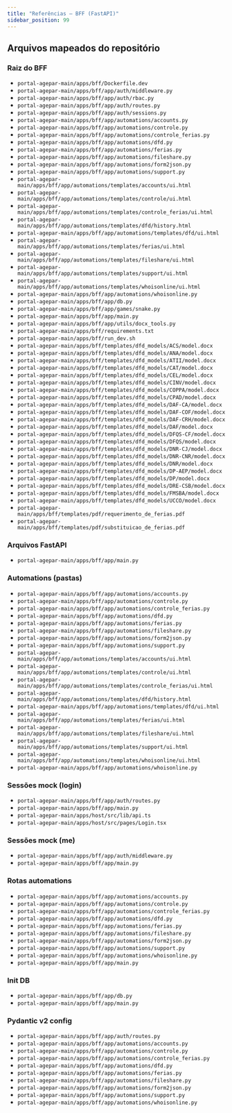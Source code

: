 ```yaml
---
title: "Referências — BFF (FastAPI)"
sidebar_position: 99
---
```


## Arquivos mapeados do repositório

### Raiz do BFF
- `portal-agepar-main/apps/bff/Dockerfile.dev`
- `portal-agepar-main/apps/bff/app/auth/middleware.py`
- `portal-agepar-main/apps/bff/app/auth/rbac.py`
- `portal-agepar-main/apps/bff/app/auth/routes.py`
- `portal-agepar-main/apps/bff/app/auth/sessions.py`
- `portal-agepar-main/apps/bff/app/automations/accounts.py`
- `portal-agepar-main/apps/bff/app/automations/controle.py`
- `portal-agepar-main/apps/bff/app/automations/controle_ferias.py`
- `portal-agepar-main/apps/bff/app/automations/dfd.py`
- `portal-agepar-main/apps/bff/app/automations/ferias.py`
- `portal-agepar-main/apps/bff/app/automations/fileshare.py`
- `portal-agepar-main/apps/bff/app/automations/form2json.py`
- `portal-agepar-main/apps/bff/app/automations/support.py`
- `portal-agepar-main/apps/bff/app/automations/templates/accounts/ui.html`
- `portal-agepar-main/apps/bff/app/automations/templates/controle/ui.html`
- `portal-agepar-main/apps/bff/app/automations/templates/controle_ferias/ui.html`
- `portal-agepar-main/apps/bff/app/automations/templates/dfd/history.html`
- `portal-agepar-main/apps/bff/app/automations/templates/dfd/ui.html`
- `portal-agepar-main/apps/bff/app/automations/templates/ferias/ui.html`
- `portal-agepar-main/apps/bff/app/automations/templates/fileshare/ui.html`
- `portal-agepar-main/apps/bff/app/automations/templates/support/ui.html`
- `portal-agepar-main/apps/bff/app/automations/templates/whoisonline/ui.html`
- `portal-agepar-main/apps/bff/app/automations/whoisonline.py`
- `portal-agepar-main/apps/bff/app/db.py`
- `portal-agepar-main/apps/bff/app/games/snake.py`
- `portal-agepar-main/apps/bff/app/main.py`
- `portal-agepar-main/apps/bff/app/utils/docx_tools.py`
- `portal-agepar-main/apps/bff/requirements.txt`
- `portal-agepar-main/apps/bff/run_dev.sh`
- `portal-agepar-main/apps/bff/templates/dfd_models/ACS/model.docx`
- `portal-agepar-main/apps/bff/templates/dfd_models/ANA/model.docx`
- `portal-agepar-main/apps/bff/templates/dfd_models/ATII/model.docx`
- `portal-agepar-main/apps/bff/templates/dfd_models/CAT/model.docx`
- `portal-agepar-main/apps/bff/templates/dfd_models/CEL/model.docx`
- `portal-agepar-main/apps/bff/templates/dfd_models/CINV/model.docx`
- `portal-agepar-main/apps/bff/templates/dfd_models/COPPA/model.docx`
- `portal-agepar-main/apps/bff/templates/dfd_models/CPAD/model.docx`
- `portal-agepar-main/apps/bff/templates/dfd_models/DAF-CA/model.docx`
- `portal-agepar-main/apps/bff/templates/dfd_models/DAF-COF/model.docx`
- `portal-agepar-main/apps/bff/templates/dfd_models/DAF-CRH/model.docx`
- `portal-agepar-main/apps/bff/templates/dfd_models/DAF/model.docx`
- `portal-agepar-main/apps/bff/templates/dfd_models/DFQS-CF/model.docx`
- `portal-agepar-main/apps/bff/templates/dfd_models/DFQS/model.docx`
- `portal-agepar-main/apps/bff/templates/dfd_models/DNR-CJ/model.docx`
- `portal-agepar-main/apps/bff/templates/dfd_models/DNR-CNR/model.docx`
- `portal-agepar-main/apps/bff/templates/dfd_models/DNR/model.docx`
- `portal-agepar-main/apps/bff/templates/dfd_models/DP-AEP/model.docx`
- `portal-agepar-main/apps/bff/templates/dfd_models/DP/model.docx`
- `portal-agepar-main/apps/bff/templates/dfd_models/DRE-CSB/model.docx`
- `portal-agepar-main/apps/bff/templates/dfd_models/FMSBA/model.docx`
- `portal-agepar-main/apps/bff/templates/dfd_models/UCCO/model.docx`
- `portal-agepar-main/apps/bff/templates/pdf/requerimento_de_ferias.pdf`
- `portal-agepar-main/apps/bff/templates/pdf/substituicao_de_ferias.pdf`

### Arquivos FastAPI
- `portal-agepar-main/apps/bff/app/main.py`

### Automations (pastas)
- `portal-agepar-main/apps/bff/app/automations/accounts.py`
- `portal-agepar-main/apps/bff/app/automations/controle.py`
- `portal-agepar-main/apps/bff/app/automations/controle_ferias.py`
- `portal-agepar-main/apps/bff/app/automations/dfd.py`
- `portal-agepar-main/apps/bff/app/automations/ferias.py`
- `portal-agepar-main/apps/bff/app/automations/fileshare.py`
- `portal-agepar-main/apps/bff/app/automations/form2json.py`
- `portal-agepar-main/apps/bff/app/automations/support.py`
- `portal-agepar-main/apps/bff/app/automations/templates/accounts/ui.html`
- `portal-agepar-main/apps/bff/app/automations/templates/controle/ui.html`
- `portal-agepar-main/apps/bff/app/automations/templates/controle_ferias/ui.html`
- `portal-agepar-main/apps/bff/app/automations/templates/dfd/history.html`
- `portal-agepar-main/apps/bff/app/automations/templates/dfd/ui.html`
- `portal-agepar-main/apps/bff/app/automations/templates/ferias/ui.html`
- `portal-agepar-main/apps/bff/app/automations/templates/fileshare/ui.html`
- `portal-agepar-main/apps/bff/app/automations/templates/support/ui.html`
- `portal-agepar-main/apps/bff/app/automations/templates/whoisonline/ui.html`
- `portal-agepar-main/apps/bff/app/automations/whoisonline.py`

### Sessões mock (login)
- `portal-agepar-main/apps/bff/app/auth/routes.py`
- `portal-agepar-main/apps/bff/app/main.py`
- `portal-agepar-main/apps/host/src/lib/api.ts`
- `portal-agepar-main/apps/host/src/pages/Login.tsx`

### Sessões mock (me)
- `portal-agepar-main/apps/bff/app/auth/middleware.py`
- `portal-agepar-main/apps/bff/app/main.py`

### Rotas automations
- `portal-agepar-main/apps/bff/app/automations/accounts.py`
- `portal-agepar-main/apps/bff/app/automations/controle.py`
- `portal-agepar-main/apps/bff/app/automations/controle_ferias.py`
- `portal-agepar-main/apps/bff/app/automations/dfd.py`
- `portal-agepar-main/apps/bff/app/automations/ferias.py`
- `portal-agepar-main/apps/bff/app/automations/fileshare.py`
- `portal-agepar-main/apps/bff/app/automations/form2json.py`
- `portal-agepar-main/apps/bff/app/automations/support.py`
- `portal-agepar-main/apps/bff/app/automations/whoisonline.py`
- `portal-agepar-main/apps/bff/app/main.py`

### Init DB
- `portal-agepar-main/apps/bff/app/db.py`
- `portal-agepar-main/apps/bff/app/main.py`

### Pydantic v2 config
- `portal-agepar-main/apps/bff/app/auth/routes.py`
- `portal-agepar-main/apps/bff/app/automations/accounts.py`
- `portal-agepar-main/apps/bff/app/automations/controle.py`
- `portal-agepar-main/apps/bff/app/automations/controle_ferias.py`
- `portal-agepar-main/apps/bff/app/automations/dfd.py`
- `portal-agepar-main/apps/bff/app/automations/ferias.py`
- `portal-agepar-main/apps/bff/app/automations/fileshare.py`
- `portal-agepar-main/apps/bff/app/automations/form2json.py`
- `portal-agepar-main/apps/bff/app/automations/support.py`
- `portal-agepar-main/apps/bff/app/automations/whoisonline.py`